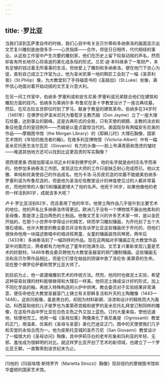 ```yaml
---
---
---
```

title: ·罗比亚
---




当我们读到瓦萨里自传的时候，我们心目中有关吉贝尔蒂和多纳泰洛的画面显示出文艺复兴雕刻是由很多手——心灵指挥——合作，师徒日日相传，代代相续的事业。从这些工作室中产生次要的雕刻家，他们在历史上留下较易动摇的声名，然而却各有所长地尽心将易逝的美化成永恒的形式。兰尼·迪·本科继承了一笔财产，本有足够的钱过着无所事事的生活，但他爱上了雕刻和多纳泰洛，便在他门下忠心为徒，直到自己成立工作室为止。他为圣米凯莱一地的鞋匠工会刻了一幅《圣菲利普》（St.Philip）像，为大教堂刻了手持福音书的《圣路加》（St.Luke）坐像，满怀信心地面对着开始动摇的文艺复兴意大利。

在另一间工作室中，伯纳多·罗塞利诺和安东尼奥·罗塞利诺兄弟联合他们在建筑和雕刻方面的技巧。伯纳多为莱纳尔多·布鲁尼在圣十字教堂设计了一座古典坟墓，然后，在尼古拉五世即位时到了罗马，献身于教皇的建筑革命。伯纳多在34岁时（1461年）在佛罗伦萨圣米尼托为葡萄牙主教杰姆（Don Jayme）立了一座大理石坟墓，达到事业的巅峰。这是古典形式的全胜，只有天使的翅膀、主教的法衣和象征他童贞的皇冠例外——杰姆是以童贞震惊当代的。美国现存有两幅安东尼奥的作品——摩根图书馆（the Morgan Library）的《耶稣儿时》大理石胸像，国家艺术馆的《年轻的施洗者约翰》。在维多利亚博物馆（Victoria-Albert）中有一幅圣米尼托医生吉尔瓦尼（Giovanni）有力的头像——脸上布满青筋和思虑的皱纹——难道其他地方还可以找到比这更高贵的写实胸像？

德西德里奥·西提加那诺从邻近乡村来到佛罗伦萨，他的名字就是由村庄名字而来的。他参加多纳泰洛工作团，发现这位大师的工作只是缺乏耐心完成而已。他以文雅、单纯和优美使自己的作品成名。他为卡洛·马苏皮尼造的坟墓不能媲美伯纳多·罗塞利诺为布鲁尼造的，但是他为圣洛伦佐教堂设计的神龛使见过的人都非常喜欢，而他附带的人像[1]和镶画更增大了他的名声。他死于36岁，如果他像他的老师一样活到80岁，成就该多大呢？

卢卡·罗比亚活到82岁，而且善用了他的年华。他使土陶作品几乎提升到主要艺术的地位，他的声名比多纳泰洛传得更远。欧洲几乎没有一个博物馆不展出他柔和的圣母像，那是漆上蓝白两色的土制品。他像文艺复兴的许多艺术家一样，是以金匠开始的，在那个小世界中学得设计的精艺，转而学习雕刻镶画，为乔托刻了五个大理石墙板。也许大教堂的教会委员并没有告诉罗比亚这些镶画优于乔托的，但他们很快命他用一块描述歌唱中的唱诗班男童、女童的镶画装饰风琴房。两年后（1433年）多纳泰洛刻了一幅同样的作品。现在这两幅对手镶画正在大教堂作品室中对面而立，两者都有力地传达了童年的饱满生动。文艺复兴重新发现儿童是艺术的好题材。1446年教会委员聘他为大教堂圣器室的铜门雕制镶画。这些镶画无法和吉贝尔蒂作品相比，但是它们曾在帕兹的阴谋中救了洛伦佐·美第奇的生命。现在整个佛罗伦萨都称赞罗比亚大师了。

到目前为止，他一直遵循雕刻艺术的传统方法。然而，他同时也做泥土实验，希望这种容易处理的材料能够做得和大理石一样美。他将泥土铸成设计好的形式，加上不同化学品的釉，再放入特殊构造的火炉中烘烤。教会委员对于实验结果非常满意，便任命他在大教堂圣器室门上铸立有关耶稣复活和升天的土陶雕像（1443—1446）。这些凹板像，虽是黑白的，却因为材料新颖、涂漆和设计的精练而大为轰动。科西莫和他的儿子彼罗也为美第奇宫殿和彼罗的圣米尼托礼拜堂订制同样的雕像，在这些作品中罗比亚在白色主色之外又加上蓝色。订约大量来临，使他迅速地、轻便地完工。他用一幅《圣母加冕》陶像美化了奥尼桑提（Ognissanti）教堂的正门，用温柔、优美的《圣母与圣婴》美化巴迪亚正门，图中的天使使我们几乎和天堂的永恒合而为一。他为皮斯托亚城的圣乔万尼（San Giovanni）教堂设计了一幅很大的《圣母访问》陶像，其中伊莉莎白的老年形象和玛利亚的年轻、无邪、羞怯成为很鲜明的对比。就这样罗比亚开创了艺术的新领域，也建立了一个罗比亚王朝，一直繁荣到该世纪末为止。



* * *



[1]他的《玛丽埃塔·斯特罗齐（Marietta Strozzi）胸像》现存纽约的摩根图书馆和华盛顿的国家艺术馆。